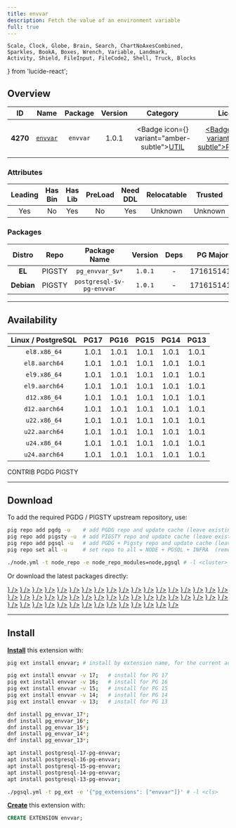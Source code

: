 ```yaml
---
title: envvar
description: Fetch the value of an environment variable
full: true
---
```


    Scale, Clock, Globe, Brain, Search, ChartNoAxesCombined,
    Sparkles, BookA, Boxes, Wrench, Variable, Landmark,
    Activity, Shield, FileInput, FileCode2, Shell, Truck, Blocks
} from 'lucide-react';

## Overview

| <TooltipIconButton tooltip="Extension unique identifier" side="top">ID</TooltipIconButton> | <TooltipIconButton tooltip="Extension name" side="top">Name</TooltipIconButton> | <TooltipIconButton tooltip="Package name for installation" side="top">Package</TooltipIconButton> | <TooltipIconButton tooltip="Latest available extension version" side="top">Version</TooltipIconButton> | <TooltipIconButton tooltip="Extension category" side="top">Category</TooltipIconButton> | <TooltipIconButton tooltip="Open source license" side="top">License</TooltipIconButton> | <TooltipIconButton tooltip="Programming language" side="top">Lang</TooltipIconButton> |
|:--------:|:--------:|:----------:|:--------------:|:---------------------------------------:|:------------------------------------------------------:|:----:|
| **4270** | [`envvar`](https://github.com/theory/pg-envvar) | `envvar` | 1.0.1 | <Badge icon={<Wrench />} variant="amber-subtle"><a href="/ext/util" className="no-underline">UTIL</a></Badge> | <a href="/ext/list/license#postgresql" className="no-underline"><Badge icon={<Scale />} variant="blue-subtle">PostgreSQL</Badge></a> | <a href="/ext/list/lang#c"><Badge icon={<FileCode2 />} variant="blue-subtle">C</Badge></a> |

### Attributes

| <TooltipIconButton tooltip="The Primary Leading extension in the Package" side="top">Leading</TooltipIconButton> | <TooltipIconButton tooltip="Contains binary utils" side="top">Has Bin</TooltipIconButton> | <TooltipIconButton tooltip="Contains .so shared library files" side="top">Has Lib</TooltipIconButton> | <TooltipIconButton tooltip="Requires preloading via shared_preload_libraries" side="top">PreLoad</TooltipIconButton> | <TooltipIconButton tooltip="Requires CREATE EXTENSION DDL command" side="top">Need DDL</TooltipIconButton> | <TooltipIconButton tooltip="Can be installed in any schema" side="top">Relocatable</TooltipIconButton> | <TooltipIconButton tooltip="Can be created by non-superuser" side="top">Trusted</TooltipIconButton> | <TooltipIconButton tooltip="Schemas used by this extension" side="top">Schemas</TooltipIconButton> |
|:-------:|:-------:|:-------:|:-------:|:--------:|:-----------:|:-------:|:-------:|
| Yes | No | Yes | No | Yes | Unknown | Unknown | - |

### Packages

| <TooltipIconButton tooltip="Linux distribution family, EL or Debian" side="top">Distro</TooltipIconButton> | <TooltipIconButton tooltip="Package repository" side="top">Repo</TooltipIconButton> | <TooltipIconButton tooltip="The RPM/DEB Package Name Pattern (replace $v with real pg major)" side="top">Package Name</TooltipIconButton> | <TooltipIconButton tooltip="Latest package version" side="top">Version</TooltipIconButton> | <TooltipIconButton tooltip="RPM/DEB Package dependencies" side="top">Deps</TooltipIconButton> | <TooltipIconButton tooltip="Available in these PostgreSQL Major Versions" side="top">PG Major</TooltipIconButton> |
|:----------:|:--------:|:------------------------:|:-----------:|:------------:|:------------------:|
|   **EL**   | <Badge variant="amber-subtle"><span className="font-bold">PIGSTY</span></Badge> | `pg_envvar_$v*` | `1.0.1` | - | <Badge variant="green-subtle">17</Badge><Badge variant="green-subtle">16</Badge><Badge variant="green-subtle">15</Badge><Badge variant="green-subtle">14</Badge><Badge variant="green-subtle">13</Badge> |
| **Debian** | <Badge variant="amber-subtle"><span className="font-bold">PIGSTY</span></Badge> | `postgresql-$v-pg-envvar` | `1.0.1` | - | <Badge variant="green-subtle">17</Badge><Badge variant="green-subtle">16</Badge><Badge variant="green-subtle">15</Badge><Badge variant="green-subtle">14</Badge><Badge variant="green-subtle">13</Badge> |



------

## Availability

| <TooltipIconButton tooltip="Linux Distro Arch / PostgreSQL Major Version" side="top">Linux / PostgreSQL </TooltipIconButton> | **PG17** | **PG16** | **PG15** | **PG14** | **PG13** |
|:-----:|:-----:|:-----:|:-----:|:-----:|:-----:|
| `el8.x86_64` | <Badge variant="amber-subtle">1.0.1</Badge> | <Badge variant="amber-subtle">1.0.1</Badge> | <Badge variant="amber-subtle">1.0.1</Badge> | <Badge variant="amber-subtle">1.0.1</Badge> | <Badge variant="amber-subtle">1.0.1</Badge> |
| `el8.aarch64` | <Badge variant="amber-subtle">1.0.1</Badge> | <Badge variant="amber-subtle">1.0.1</Badge> | <Badge variant="amber-subtle">1.0.1</Badge> | <Badge variant="amber-subtle">1.0.1</Badge> | <Badge variant="amber-subtle">1.0.1</Badge> |
| `el9.x86_64` | <Badge variant="amber-subtle">1.0.1</Badge> | <Badge variant="amber-subtle">1.0.1</Badge> | <Badge variant="amber-subtle">1.0.1</Badge> | <Badge variant="amber-subtle">1.0.1</Badge> | <Badge variant="amber-subtle">1.0.1</Badge> |
| `el9.aarch64` | <Badge variant="amber-subtle">1.0.1</Badge> | <Badge variant="amber-subtle">1.0.1</Badge> | <Badge variant="amber-subtle">1.0.1</Badge> | <Badge variant="amber-subtle">1.0.1</Badge> | <Badge variant="amber-subtle">1.0.1</Badge> |
| `d12.x86_64` | <Badge variant="amber-subtle">1.0.1</Badge> | <Badge variant="amber-subtle">1.0.1</Badge> | <Badge variant="amber-subtle">1.0.1</Badge> | <Badge variant="amber-subtle">1.0.1</Badge> | <Badge variant="amber-subtle">1.0.1</Badge> |
| `d12.aarch64` | <Badge variant="amber-subtle">1.0.1</Badge> | <Badge variant="amber-subtle">1.0.1</Badge> | <Badge variant="amber-subtle">1.0.1</Badge> | <Badge variant="amber-subtle">1.0.1</Badge> | <Badge variant="amber-subtle">1.0.1</Badge> |
| `u22.x86_64` | <Badge variant="amber-subtle">1.0.1</Badge> | <Badge variant="amber-subtle">1.0.1</Badge> | <Badge variant="amber-subtle">1.0.1</Badge> | <Badge variant="amber-subtle">1.0.1</Badge> | <Badge variant="amber-subtle">1.0.1</Badge> |
| `u22.aarch64` | <Badge variant="amber-subtle">1.0.1</Badge> | <Badge variant="amber-subtle">1.0.1</Badge> | <Badge variant="amber-subtle">1.0.1</Badge> | <Badge variant="amber-subtle">1.0.1</Badge> | <Badge variant="amber-subtle">1.0.1</Badge> |
| `u24.x86_64` | <Badge variant="amber-subtle">1.0.1</Badge> | <Badge variant="amber-subtle">1.0.1</Badge> | <Badge variant="amber-subtle">1.0.1</Badge> | <Badge variant="amber-subtle">1.0.1</Badge> | <Badge variant="amber-subtle">1.0.1</Badge> |
| `u24.aarch64` | <Badge variant="amber-subtle">1.0.1</Badge> | <Badge variant="amber-subtle">1.0.1</Badge> | <Badge variant="amber-subtle">1.0.1</Badge> | <Badge variant="amber-subtle">1.0.1</Badge> | <Badge variant="amber-subtle">1.0.1</Badge> |

<Badge variant="green-subtle"><span className="font-black">CONTRIB</span></Badge> <Badge variant="blue-subtle"><span className="font-black">PGDG</span></Badge> <Badge variant="amber-subtle"><span className="font-black">PIGSTY</span></Badge>

------

## Download

To add the required PGDG / PIGSTY upstream repository, use:

```bash tab="pig"
pig repo add pgdg -u    # add PGDG repo and update cache (leave existing repos)
pig repo add pigsty -u  # add PIGSTY repo and update cache (leave existing repos)
pig repo add pgsql -u   # add PGDG + Pigsty repo and update cache (leave existing repos)
pig repo set all -u     # set repo to all = NODE + PGSQL + INFRA  (remove existing repos)
```
```bash tab="pigsty"
./node.yml -t node_repo -e node_repo_modules=node,pgsql # -l <cluster>
```

Or download the latest packages directly:

<Files>
    <Folder name="el8.x86_64">
        <a href="https://repo.pigsty.io/yum/pgsql/el8.x86_64/pg_envvar_17-1.0.1-1PIGSTY.el8.x86_64.rpm"><File name="pg_envvar_17-1.0.1-1PIGSTY.el8.x86_64.rpm" icon={<Package className="text-emerald-500" />} /></a>
        <a href="https://repo.pigsty.io/yum/pgsql/el8.x86_64/pg_envvar_16-1.0.1-1PIGSTY.el8.x86_64.rpm"><File name="pg_envvar_16-1.0.1-1PIGSTY.el8.x86_64.rpm" icon={<Package className="text-emerald-500" />} /></a>
        <a href="https://repo.pigsty.io/yum/pgsql/el8.x86_64/pg_envvar_15-1.0.1-1PIGSTY.el8.x86_64.rpm"><File name="pg_envvar_15-1.0.1-1PIGSTY.el8.x86_64.rpm" icon={<Package className="text-emerald-500" />} /></a>
        <a href="https://repo.pigsty.io/yum/pgsql/el8.x86_64/pg_envvar_14-1.0.1-1PIGSTY.el8.x86_64.rpm"><File name="pg_envvar_14-1.0.1-1PIGSTY.el8.x86_64.rpm" icon={<Package className="text-emerald-500" />} /></a>
        <a href="https://repo.pigsty.io/yum/pgsql/el8.x86_64/pg_envvar_13-1.0.1-1PIGSTY.el8.x86_64.rpm"><File name="pg_envvar_13-1.0.1-1PIGSTY.el8.x86_64.rpm" icon={<Package className="text-emerald-500" />} /></a>
    </Folder>
    <Folder name="el8.aarch64">
        <a href="https://repo.pigsty.io/yum/pgsql/el8.aarch64/pg_envvar_17-1.0.1-1PIGSTY.el8.aarch64.rpm"><File name="pg_envvar_17-1.0.1-1PIGSTY.el8.aarch64.rpm" icon={<Package className="text-orange-500" />} /></a>
        <a href="https://repo.pigsty.io/yum/pgsql/el8.aarch64/pg_envvar_16-1.0.1-1PIGSTY.el8.aarch64.rpm"><File name="pg_envvar_16-1.0.1-1PIGSTY.el8.aarch64.rpm" icon={<Package className="text-orange-500" />} /></a>
        <a href="https://repo.pigsty.io/yum/pgsql/el8.aarch64/pg_envvar_15-1.0.1-1PIGSTY.el8.aarch64.rpm"><File name="pg_envvar_15-1.0.1-1PIGSTY.el8.aarch64.rpm" icon={<Package className="text-orange-500" />} /></a>
        <a href="https://repo.pigsty.io/yum/pgsql/el8.aarch64/pg_envvar_14-1.0.1-1PIGSTY.el8.aarch64.rpm"><File name="pg_envvar_14-1.0.1-1PIGSTY.el8.aarch64.rpm" icon={<Package className="text-orange-500" />} /></a>
        <a href="https://repo.pigsty.io/yum/pgsql/el8.aarch64/pg_envvar_13-1.0.1-1PIGSTY.el8.aarch64.rpm"><File name="pg_envvar_13-1.0.1-1PIGSTY.el8.aarch64.rpm" icon={<Package className="text-orange-500" />} /></a>
    </Folder>
    <Folder name="el9.x86_64">
        <a href="https://repo.pigsty.io/yum/pgsql/el9.x86_64/pg_envvar_17-1.0.1-1PIGSTY.el9.x86_64.rpm"><File name="pg_envvar_17-1.0.1-1PIGSTY.el9.x86_64.rpm" icon={<Package className="text-emerald-500" />} /></a>
        <a href="https://repo.pigsty.io/yum/pgsql/el9.x86_64/pg_envvar_16-1.0.1-1PIGSTY.el9.x86_64.rpm"><File name="pg_envvar_16-1.0.1-1PIGSTY.el9.x86_64.rpm" icon={<Package className="text-emerald-500" />} /></a>
        <a href="https://repo.pigsty.io/yum/pgsql/el9.x86_64/pg_envvar_15-1.0.1-1PIGSTY.el9.x86_64.rpm"><File name="pg_envvar_15-1.0.1-1PIGSTY.el9.x86_64.rpm" icon={<Package className="text-emerald-500" />} /></a>
        <a href="https://repo.pigsty.io/yum/pgsql/el9.x86_64/pg_envvar_14-1.0.1-1PIGSTY.el9.x86_64.rpm"><File name="pg_envvar_14-1.0.1-1PIGSTY.el9.x86_64.rpm" icon={<Package className="text-emerald-500" />} /></a>
        <a href="https://repo.pigsty.io/yum/pgsql/el9.x86_64/pg_envvar_13-1.0.1-1PIGSTY.el9.x86_64.rpm"><File name="pg_envvar_13-1.0.1-1PIGSTY.el9.x86_64.rpm" icon={<Package className="text-emerald-500" />} /></a>
    </Folder>
    <Folder name="el9.aarch64">
        <a href="https://repo.pigsty.io/yum/pgsql/el9.aarch64/pg_envvar_17-1.0.1-1PIGSTY.el9.aarch64.rpm"><File name="pg_envvar_17-1.0.1-1PIGSTY.el9.aarch64.rpm" icon={<Package className="text-orange-500" />} /></a>
        <a href="https://repo.pigsty.io/yum/pgsql/el9.aarch64/pg_envvar_16-1.0.1-1PIGSTY.el9.aarch64.rpm"><File name="pg_envvar_16-1.0.1-1PIGSTY.el9.aarch64.rpm" icon={<Package className="text-orange-500" />} /></a>
        <a href="https://repo.pigsty.io/yum/pgsql/el9.aarch64/pg_envvar_15-1.0.1-1PIGSTY.el9.aarch64.rpm"><File name="pg_envvar_15-1.0.1-1PIGSTY.el9.aarch64.rpm" icon={<Package className="text-orange-500" />} /></a>
        <a href="https://repo.pigsty.io/yum/pgsql/el9.aarch64/pg_envvar_14-1.0.1-1PIGSTY.el9.aarch64.rpm"><File name="pg_envvar_14-1.0.1-1PIGSTY.el9.aarch64.rpm" icon={<Package className="text-orange-500" />} /></a>
        <a href="https://repo.pigsty.io/yum/pgsql/el9.aarch64/pg_envvar_13-1.0.1-1PIGSTY.el9.aarch64.rpm"><File name="pg_envvar_13-1.0.1-1PIGSTY.el9.aarch64.rpm" icon={<Package className="text-orange-500" />} /></a>
    </Folder>
    <Folder name="d12.x86_64">
        <a href="https://repo.pigsty.io/apt/pgsql/bookworm/pool/main/p/pg-envvar/postgresql-17-pg-envvar_1.0.1-1PIGSTY~bookworm_amd64.deb"><File name="postgresql-17-pg-envvar_1.0.1-1PIGSTY~bookworm_amd64.deb" icon={<Box className="text-emerald-500" />} /></a>
        <a href="https://repo.pigsty.io/apt/pgsql/bookworm/pool/main/p/pg-envvar/postgresql-16-pg-envvar_1.0.1-1PIGSTY~bookworm_amd64.deb"><File name="postgresql-16-pg-envvar_1.0.1-1PIGSTY~bookworm_amd64.deb" icon={<Box className="text-emerald-500" />} /></a>
        <a href="https://repo.pigsty.io/apt/pgsql/bookworm/pool/main/p/pg-envvar/postgresql-15-pg-envvar_1.0.1-1PIGSTY~bookworm_amd64.deb"><File name="postgresql-15-pg-envvar_1.0.1-1PIGSTY~bookworm_amd64.deb" icon={<Box className="text-emerald-500" />} /></a>
        <a href="https://repo.pigsty.io/apt/pgsql/bookworm/pool/main/p/pg-envvar/postgresql-14-pg-envvar_1.0.1-1PIGSTY~bookworm_amd64.deb"><File name="postgresql-14-pg-envvar_1.0.1-1PIGSTY~bookworm_amd64.deb" icon={<Box className="text-emerald-500" />} /></a>
        <a href="https://repo.pigsty.io/apt/pgsql/bookworm/pool/main/p/pg-envvar/postgresql-13-pg-envvar_1.0.1-1PIGSTY~bookworm_amd64.deb"><File name="postgresql-13-pg-envvar_1.0.1-1PIGSTY~bookworm_amd64.deb" icon={<Box className="text-emerald-500" />} /></a>
    </Folder>
    <Folder name="d12.aarch64">
        <a href="https://repo.pigsty.io/apt/pgsql/bookworm/pool/main/p/pg-envvar/postgresql-17-pg-envvar_1.0.1-1PIGSTY~bookworm_arm64.deb"><File name="postgresql-17-pg-envvar_1.0.1-1PIGSTY~bookworm_arm64.deb" icon={<Box className="text-orange-500" />} /></a>
        <a href="https://repo.pigsty.io/apt/pgsql/bookworm/pool/main/p/pg-envvar/postgresql-16-pg-envvar_1.0.1-1PIGSTY~bookworm_arm64.deb"><File name="postgresql-16-pg-envvar_1.0.1-1PIGSTY~bookworm_arm64.deb" icon={<Box className="text-orange-500" />} /></a>
        <a href="https://repo.pigsty.io/apt/pgsql/bookworm/pool/main/p/pg-envvar/postgresql-15-pg-envvar_1.0.1-1PIGSTY~bookworm_arm64.deb"><File name="postgresql-15-pg-envvar_1.0.1-1PIGSTY~bookworm_arm64.deb" icon={<Box className="text-orange-500" />} /></a>
        <a href="https://repo.pigsty.io/apt/pgsql/bookworm/pool/main/p/pg-envvar/postgresql-14-pg-envvar_1.0.1-1PIGSTY~bookworm_arm64.deb"><File name="postgresql-14-pg-envvar_1.0.1-1PIGSTY~bookworm_arm64.deb" icon={<Box className="text-orange-500" />} /></a>
        <a href="https://repo.pigsty.io/apt/pgsql/bookworm/pool/main/p/pg-envvar/postgresql-13-pg-envvar_1.0.1-1PIGSTY~bookworm_arm64.deb"><File name="postgresql-13-pg-envvar_1.0.1-1PIGSTY~bookworm_arm64.deb" icon={<Box className="text-orange-500" />} /></a>
    </Folder>
    <Folder name="u22.x86_64">
        <a href="https://repo.pigsty.io/apt/pgsql/jammy/pool/main/p/pg-envvar/postgresql-17-pg-envvar_1.0.1-1PIGSTY~jammy_amd64.deb"><File name="postgresql-17-pg-envvar_1.0.1-1PIGSTY~jammy_amd64.deb" icon={<Box className="text-emerald-500" />} /></a>
        <a href="https://repo.pigsty.io/apt/pgsql/jammy/pool/main/p/pg-envvar/postgresql-16-pg-envvar_1.0.1-1PIGSTY~jammy_amd64.deb"><File name="postgresql-16-pg-envvar_1.0.1-1PIGSTY~jammy_amd64.deb" icon={<Box className="text-emerald-500" />} /></a>
        <a href="https://repo.pigsty.io/apt/pgsql/jammy/pool/main/p/pg-envvar/postgresql-15-pg-envvar_1.0.1-1PIGSTY~jammy_amd64.deb"><File name="postgresql-15-pg-envvar_1.0.1-1PIGSTY~jammy_amd64.deb" icon={<Box className="text-emerald-500" />} /></a>
        <a href="https://repo.pigsty.io/apt/pgsql/jammy/pool/main/p/pg-envvar/postgresql-14-pg-envvar_1.0.1-1PIGSTY~jammy_amd64.deb"><File name="postgresql-14-pg-envvar_1.0.1-1PIGSTY~jammy_amd64.deb" icon={<Box className="text-emerald-500" />} /></a>
        <a href="https://repo.pigsty.io/apt/pgsql/jammy/pool/main/p/pg-envvar/postgresql-13-pg-envvar_1.0.1-1PIGSTY~jammy_amd64.deb"><File name="postgresql-13-pg-envvar_1.0.1-1PIGSTY~jammy_amd64.deb" icon={<Box className="text-emerald-500" />} /></a>
    </Folder>
    <Folder name="u22.aarch64">
        <a href="https://repo.pigsty.io/apt/pgsql/jammy/pool/main/p/pg-envvar/postgresql-17-pg-envvar_1.0.1-1PIGSTY~jammy_arm64.deb"><File name="postgresql-17-pg-envvar_1.0.1-1PIGSTY~jammy_arm64.deb" icon={<Box className="text-orange-500" />} /></a>
        <a href="https://repo.pigsty.io/apt/pgsql/jammy/pool/main/p/pg-envvar/postgresql-16-pg-envvar_1.0.1-1PIGSTY~jammy_arm64.deb"><File name="postgresql-16-pg-envvar_1.0.1-1PIGSTY~jammy_arm64.deb" icon={<Box className="text-orange-500" />} /></a>
        <a href="https://repo.pigsty.io/apt/pgsql/jammy/pool/main/p/pg-envvar/postgresql-15-pg-envvar_1.0.1-1PIGSTY~jammy_arm64.deb"><File name="postgresql-15-pg-envvar_1.0.1-1PIGSTY~jammy_arm64.deb" icon={<Box className="text-orange-500" />} /></a>
        <a href="https://repo.pigsty.io/apt/pgsql/jammy/pool/main/p/pg-envvar/postgresql-14-pg-envvar_1.0.1-1PIGSTY~jammy_arm64.deb"><File name="postgresql-14-pg-envvar_1.0.1-1PIGSTY~jammy_arm64.deb" icon={<Box className="text-orange-500" />} /></a>
        <a href="https://repo.pigsty.io/apt/pgsql/jammy/pool/main/p/pg-envvar/postgresql-13-pg-envvar_1.0.1-1PIGSTY~jammy_arm64.deb"><File name="postgresql-13-pg-envvar_1.0.1-1PIGSTY~jammy_arm64.deb" icon={<Box className="text-orange-500" />} /></a>
    </Folder>
    <Folder name="u24.x86_64">
        <a href="https://repo.pigsty.io/apt/pgsql/noble/pool/main/p/pg-envvar/postgresql-17-pg-envvar_1.0.1-1PIGSTY~noble_amd64.deb"><File name="postgresql-17-pg-envvar_1.0.1-1PIGSTY~noble_amd64.deb" icon={<Box className="text-emerald-500" />} /></a>
        <a href="https://repo.pigsty.io/apt/pgsql/noble/pool/main/p/pg-envvar/postgresql-16-pg-envvar_1.0.1-1PIGSTY~noble_amd64.deb"><File name="postgresql-16-pg-envvar_1.0.1-1PIGSTY~noble_amd64.deb" icon={<Box className="text-emerald-500" />} /></a>
        <a href="https://repo.pigsty.io/apt/pgsql/noble/pool/main/p/pg-envvar/postgresql-15-pg-envvar_1.0.1-1PIGSTY~noble_amd64.deb"><File name="postgresql-15-pg-envvar_1.0.1-1PIGSTY~noble_amd64.deb" icon={<Box className="text-emerald-500" />} /></a>
        <a href="https://repo.pigsty.io/apt/pgsql/noble/pool/main/p/pg-envvar/postgresql-14-pg-envvar_1.0.1-1PIGSTY~noble_amd64.deb"><File name="postgresql-14-pg-envvar_1.0.1-1PIGSTY~noble_amd64.deb" icon={<Box className="text-emerald-500" />} /></a>
        <a href="https://repo.pigsty.io/apt/pgsql/noble/pool/main/p/pg-envvar/postgresql-13-pg-envvar_1.0.1-1PIGSTY~noble_amd64.deb"><File name="postgresql-13-pg-envvar_1.0.1-1PIGSTY~noble_amd64.deb" icon={<Box className="text-emerald-500" />} /></a>
    </Folder>
    <Folder name="u24.aarch64">
        <a href="https://repo.pigsty.io/apt/pgsql/noble/pool/main/p/pg-envvar/postgresql-17-pg-envvar_1.0.1-1PIGSTY~noble_arm64.deb"><File name="postgresql-17-pg-envvar_1.0.1-1PIGSTY~noble_arm64.deb" icon={<Box className="text-orange-500" />} /></a>
        <a href="https://repo.pigsty.io/apt/pgsql/noble/pool/main/p/pg-envvar/postgresql-16-pg-envvar_1.0.1-1PIGSTY~noble_arm64.deb"><File name="postgresql-16-pg-envvar_1.0.1-1PIGSTY~noble_arm64.deb" icon={<Box className="text-orange-500" />} /></a>
        <a href="https://repo.pigsty.io/apt/pgsql/noble/pool/main/p/pg-envvar/postgresql-15-pg-envvar_1.0.1-1PIGSTY~noble_arm64.deb"><File name="postgresql-15-pg-envvar_1.0.1-1PIGSTY~noble_arm64.deb" icon={<Box className="text-orange-500" />} /></a>
        <a href="https://repo.pigsty.io/apt/pgsql/noble/pool/main/p/pg-envvar/postgresql-14-pg-envvar_1.0.1-1PIGSTY~noble_arm64.deb"><File name="postgresql-14-pg-envvar_1.0.1-1PIGSTY~noble_arm64.deb" icon={<Box className="text-orange-500" />} /></a>
        <a href="https://repo.pigsty.io/apt/pgsql/noble/pool/main/p/pg-envvar/postgresql-13-pg-envvar_1.0.1-1PIGSTY~noble_arm64.deb"><File name="postgresql-13-pg-envvar_1.0.1-1PIGSTY~noble_arm64.deb" icon={<Box className="text-orange-500" />} /></a>
    </Folder>
</Files>

------

## Install

[**Install**](/docs/pgsql/extension/install) this extension with:

```bash tab="pig"
pig ext install envvar; # install by extension name, for the current active PG version

pig ext install envvar -v 17;   # install for PG 17
pig ext install envvar -v 16;   # install for PG 16
pig ext install envvar -v 15;   # install for PG 15
pig ext install envvar -v 14;   # install for PG 14
pig ext install envvar -v 13;   # install for PG 13
```
```bash tab="yum" 
dnf install pg_envvar_17*;
dnf install pg_envvar_16*;
dnf install pg_envvar_15*;
dnf install pg_envvar_14*;
dnf install pg_envvar_13*;
```
```bash tab="apt" 
apt install postgresql-17-pg-envvar;
apt install postgresql-16-pg-envvar;
apt install postgresql-15-pg-envvar;
apt install postgresql-14-pg-envvar;
apt install postgresql-13-pg-envvar;
```
```bash tab="ansible"
./pgsql.yml -t pg_ext -e '{"pg_extensions": ["envvar"]}' # -l <cls>
```

[**Create**](/docs/pgsql/extension/create) this extension with:

```sql
CREATE EXTENSION envvar;
```


